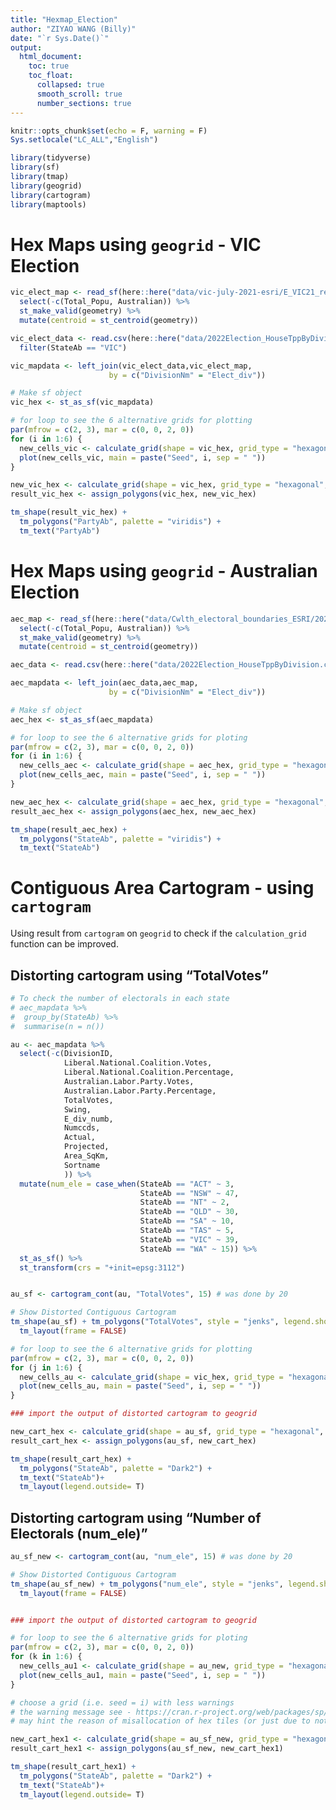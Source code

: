 ```yaml
---
title: "Hexmap_Election"
author: "ZIYAO WANG (Billy)"
date: "`r Sys.Date()`"
output: 
  html_document:
    toc: true
    toc_float:
      collapsed: true
      smooth_scroll: true
      number_sections: true
---
```


```r
knitr::opts_chunk$set(echo = F, warning = F)
Sys.setlocale("LC_ALL","English")
```

```r
library(tidyverse)
library(sf)
library(tmap)
library(geogrid)
library(cartogram)
library(maptools)
```

# Hex Maps using `geogrid` - VIC Election

```r
vic_elect_map <- read_sf(here::here("data/vic-july-2021-esri/E_VIC21_region.shp")) %>% 
  select(-c(Total_Popu, Australian)) %>% 
  st_make_valid(geometry) %>% 
  mutate(centroid = st_centroid(geometry))

vic_elect_data <- read.csv(here::here("data/2022Election_HouseTppByDivision.csv")) %>% 
  filter(StateAb == "VIC")

vic_mapdata <- left_join(vic_elect_data,vic_elect_map,
                      by = c("DivisionNm" = "Elect_div"))

# Make sf object
vic_hex <- st_as_sf(vic_mapdata)

# for loop to see the 6 alternative grids for plotting
par(mfrow = c(2, 3), mar = c(0, 0, 2, 0))
for (i in 1:6) {
  new_cells_vic <- calculate_grid(shape = vic_hex, grid_type = "hexagonal", seed = i)
  plot(new_cells_vic, main = paste("Seed", i, sep = " "))
}

new_vic_hex <- calculate_grid(shape = vic_hex, grid_type = "hexagonal", seed = 5)
result_vic_hex <- assign_polygons(vic_hex, new_vic_hex)

tm_shape(result_vic_hex) + 
  tm_polygons("PartyAb", palette = "viridis") +
  tm_text("PartyAb")
```

# Hex Maps using `geogrid` - Australian Election

```r
aec_map <- read_sf(here::here("data/Cwlth_electoral_boundaries_ESRI/2021_ELB_region.shp")) %>% 
  select(-c(Total_Popu, Australian)) %>% 
  st_make_valid(geometry) %>% 
  mutate(centroid = st_centroid(geometry))

aec_data <- read.csv(here::here("data/2022Election_HouseTppByDivision.csv"))

aec_mapdata <- left_join(aec_data,aec_map,
                      by = c("DivisionNm" = "Elect_div"))

# Make sf object
aec_hex <- st_as_sf(aec_mapdata)

# for loop to see the 6 alternative grids for ploting
par(mfrow = c(2, 3), mar = c(0, 0, 2, 0))
for (i in 1:6) {
  new_cells_aec <- calculate_grid(shape = aec_hex, grid_type = "hexagonal", seed = i)
  plot(new_cells_aec, main = paste("Seed", i, sep = " "))
}

new_aec_hex <- calculate_grid(shape = aec_hex, grid_type = "hexagonal", seed = 5)
result_aec_hex <- assign_polygons(aec_hex, new_aec_hex)

tm_shape(result_aec_hex) + 
  tm_polygons("StateAb", palette = "viridis") +
  tm_text("StateAb")
```

# Contiguous Area Cartogram - using `cartogram`

Using result from `cartogram` on `geogrid` to check if the `calculation_grid` function can be improved.

## Distorting cartogram using "TotalVotes"

```r
# To check the number of electorals in each state
# aec_mapdata %>%
#  group_by(StateAb) %>%
#  summarise(n = n())

au <- aec_mapdata %>% 
  select(-c(DivisionID, 
            Liberal.National.Coalition.Votes,
            Liberal.National.Coalition.Percentage,
            Australian.Labor.Party.Votes,
            Australian.Labor.Party.Percentage,
            TotalVotes,
            Swing,
            E_div_numb,
            Numccds,
            Actual,
            Projected,
            Area_SqKm,
            Sortname
            )) %>% 
  mutate(num_ele = case_when(StateAb == "ACT" ~ 3,
                             StateAb == "NSW" ~ 47,
                             StateAb == "NT" ~ 2,
                             StateAb == "QLD" ~ 30,
                             StateAb == "SA" ~ 10,
                             StateAb == "TAS" ~ 5,
                             StateAb == "VIC" ~ 39,
                             StateAb == "WA" ~ 15)) %>% 
  st_as_sf() %>% 
  st_transform(crs = "+init=epsg:3112")


au_sf <- cartogram_cont(au, "TotalVotes", 15) # was done by 20

# Show Distorted Contiguous Cartogram
tm_shape(au_sf) + tm_polygons("TotalVotes", style = "jenks", legend.show = FALSE) +
  tm_layout(frame = FALSE)

# for loop to see the 6 alternative grids for plotting
par(mfrow = c(2, 3), mar = c(0, 0, 2, 0))
for (j in 1:6) {
  new_cells_au <- calculate_grid(shape = vic_hex, grid_type = "hexagonal", seed = i)
  plot(new_cells_au, main = paste("Seed", i, sep = " "))
}

### import the output of distorted cartogram to geogrid

new_cart_hex <- calculate_grid(shape = au_sf, grid_type = "hexagonal", seed = 3)
result_cart_hex <- assign_polygons(au_sf, new_cart_hex)

tm_shape(result_cart_hex) + 
  tm_polygons("StateAb", palette = "Dark2") +
  tm_text("StateAb")+
  tm_layout(legend.outside= T)
```


## Distorting cartogram using "Number of Electorals (num_ele)"

```r

au_sf_new <- cartogram_cont(au, "num_ele", 15) # was done by 20

# Show Distorted Contiguous Cartogram
tm_shape(au_sf_new) + tm_polygons("num_ele", style = "jenks", legend.show = FALSE) +
  tm_layout(frame = FALSE)


### import the output of distorted cartogram to geogrid

# for loop to see the 6 alternative grids for ploting
par(mfrow = c(2, 3), mar = c(0, 0, 2, 0))
for (k in 1:6) {
  new_cells_au1 <- calculate_grid(shape = au_new, grid_type = "hexagonal", seed = i)
  plot(new_cells_au1, main = paste("Seed", i, sep = " "))
}

# choose a grid (i.e. seed = i) with less warnings
# the warning message see - https://cran.r-project.org/web/packages/sp/vignettes/CRS_warnings.html, 
# may hint the reason of misallocation of hex tiles (or just due to not enough hex grid for particular state?)

new_cart_hex1 <- calculate_grid(shape = au_sf_new, grid_type = "hexagonal", seed = 1)
result_cart_hex1 <- assign_polygons(au_sf_new, new_cart_hex1)

tm_shape(result_cart_hex1) + 
  tm_polygons("StateAb", palette = "Dark2") +
  tm_text("StateAb")+
  tm_layout(legend.outside= T)
```


